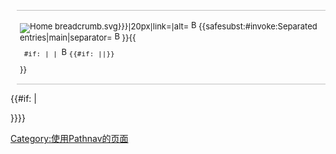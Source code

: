 <includeonly>{{namespace detect | category = {{error|模板使用錯誤：分類頁面請使用[[Template:Catnav]]}} |main= | other=</includeonly>{{#if: {{{frame|}}}|<div class="pathnavbox">}}
<div style="margin-left: 10px; padding: 5px 5px 5px 5px; border-top: 1px solid #C0C0C0; border-bottom: 1px solid #C0C0C0;clear:both;vertical-align:center;font-size:small;cursor:default;line-height:0.8em;">[[File:{{{rootimg|Home breadcrumb.svg}}}|20px|link={{{rootlink|Wikipedia:首页}}}|alt={{{roottext|}}}]]&nbsp;[[File:Breadcrumb separator 2.svg|12px|alt=>|link=]]{{<includeonly>safesubst:</includeonly>#invoke:Separated entries|main|separator=&nbsp;[[File:Breadcrumb separator 2.svg|12px|alt=>|link=]]}}{{
  #if: {{{hide|}}}| |&nbsp;[[File:Breadcrumb separator 2.svg|12px|alt=>|link=]]<span title="本條目">{{#if: {{{name|}}}|{{{name}}}|{{PAGENAME}}}}</span>
}}</div>{{#if: {{{frame|}}}|</div>}}<includeonly>}}[[Category:使用Pathnav的页面]]</includeonly><noinclude>{{Documentation}}</noinclude>